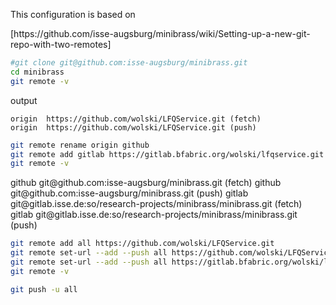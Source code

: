 This configuration is based on 

[https://github.com/isse-augsburg/minibrass/wiki/Setting-up-a-new-git-repo-with-two-remotes]

```bash

#git clone git@github.com:isse-augsburg/minibrass.git
cd minibrass
git remote -v

```

output

```
origin  https://github.com/wolski/LFQService.git (fetch)
origin  https://github.com/wolski/LFQService.git (push)
```


```bash
git remote rename origin github
git remote add gitlab https://gitlab.bfabric.org/wolski/lfqservice.git
git remote -v
```

github	git@github.com:isse-augsburg/minibrass.git (fetch)
github	git@github.com:isse-augsburg/minibrass.git (push)
gitlab	git@gitlab.isse.de:so/research-projects/minibrass/minibrass.git (fetch)
gitlab	git@gitlab.isse.de:so/research-projects/minibrass/minibrass.git (push)


```bash
git remote add all https://github.com/wolski/LFQService.git
git remote set-url --add --push all https://github.com/wolski/LFQService.git
git remote set-url --add --push all https://gitlab.bfabric.org/wolski/lfqservice.git
git remote -v
```


```bash
git push -u all
```
